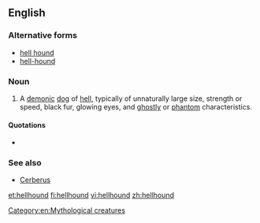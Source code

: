 {{wikipedia}}
==English==

===Alternative forms===
* [[hell hound]]
* [[hell-hound]]

===Noun===
{{en-noun}}

# {{mythology}} A [[demon]]ic [[dog]] of [[hell]], typically of unnaturally large size, strength or speed, black fur, glowing eyes, and [[ghostly]] or [[phantom]] characteristics.

====Quotations====
* {{seeCites}}

===See also===
* [[Cerberus]]

[[et:hellhound]]
[[fi:hellhound]]
[[vi:hellhound]]
[[zh:hellhound]]
[[Category:en:Mythological creatures]]